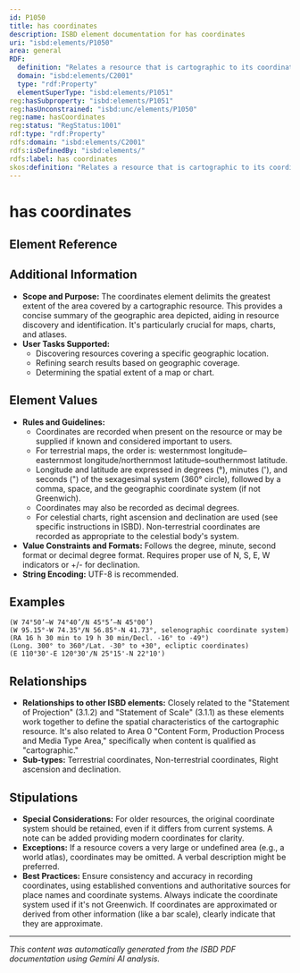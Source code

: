 ```yaml
---
id: P1050
title: has coordinates
description: ISBD element documentation for has coordinates
uri: "isbd:elements/P1050"
area: general
RDF:
  definition: "Relates a resource that is cartographic to its coordinates (the quantities of latitude and longitude that define the position of points on the surface of the Earth or other celestial sphere that delimit the greatest extent of the area covered)."
  domain: "isbd:elements/C2001"
  type: "rdf:Property"
  elementSuperType: "isbd:elements/P1051"
reg:hasSubproperty: "isbd:elements/P1051"
reg:hasUnconstrained: "isbd:unc/elements/P1050"
reg:name: hasCoordinates
reg:status: "RegStatus:1001"
rdf:type: "rdf:Property"
rdfs:domain: "isbd:elements/C2001"
rdfs:isDefinedBy: "isbd:elements/"
rdfs:label: has coordinates
skos:definition: "Relates a resource that is cartographic to its coordinates (the quantities of latitude and longitude that define the position of points on the surface of the Earth or other celestial sphere that delimit the greatest extent of the area covered)."
---
```

# has coordinates

## Element Reference


<ElementReference frontMatter={frontMatter} />

## Additional Information

- **Scope and Purpose:** The coordinates element delimits the greatest extent of the area covered by a cartographic resource. This provides a concise summary of the geographic area depicted, aiding in resource discovery and identification.  It's particularly crucial for maps, charts, and atlases.
- **User Tasks Supported:**
    - Discovering resources covering a specific geographic location.
    - Refining search results based on geographic coverage.
    - Determining the spatial extent of a map or chart.


## Element Values

- **Rules and Guidelines:**
    - Coordinates are recorded when present on the resource or may be supplied if known and considered important to users.
    - For terrestrial maps, the order is: westernmost longitude–easternmost longitude/northernmost latitude–southernmost latitude.
    - Longitude and latitude are expressed in degrees (°), minutes ('), and seconds (") of the sexagesimal system (360° circle), followed by a comma, space, and the geographic coordinate system (if not Greenwich).
    - Coordinates may also be recorded as decimal degrees.
    - For celestial charts, right ascension and declination are used (see specific instructions in ISBD).  Non-terrestrial coordinates are recorded as appropriate to the celestial body's system.
- **Value Constraints and Formats:**  Follows the degree, minute, second format or decimal degree format.  Requires proper use of N, S, E, W indicators or +/- for declination.
- **String Encoding:**  UTF-8 is recommended.


## Examples

```
(W 74°50’–W 74°40’/N 45°5’–N 45°00’)
(W 95.15°-W 74.35°/N 56.85°-N 41.73°, selenographic coordinate system)
(RA 16 h 30 min to 19 h 30 min/Decl. -16° to -49°)
(Long. 300° to 360°/Lat. -30° to +30°, ecliptic coordinates)
(E 110°30'-E 120°30'/N 25°15'-N 22°10')
```

## Relationships

- **Relationships to other ISBD elements:** Closely related to the "Statement of Projection" (3.1.2) and "Statement of Scale" (3.1.1) as these elements work together to define the spatial characteristics of the cartographic resource. It's also related to Area 0 "Content Form, Production Process and Media Type Area," specifically when content is qualified as "cartographic."
- **Sub-types:** Terrestrial coordinates, Non-terrestrial coordinates, Right ascension and declination.


## Stipulations

- **Special Considerations:** For older resources, the original coordinate system should be retained, even if it differs from current systems. A note can be added providing modern coordinates for clarity.
- **Exceptions:** If a resource covers a very large or undefined area (e.g., a world atlas), coordinates may be omitted.  A verbal description might be preferred.
- **Best Practices:**  Ensure consistency and accuracy in recording coordinates, using established conventions and authoritative sources for place names and coordinate systems. Always indicate the coordinate system used if it's not Greenwich. If coordinates are approximated or derived from other information (like a bar scale), clearly indicate that they are approximate.


---

*This content was automatically generated from the ISBD PDF documentation using Gemini AI analysis.*
